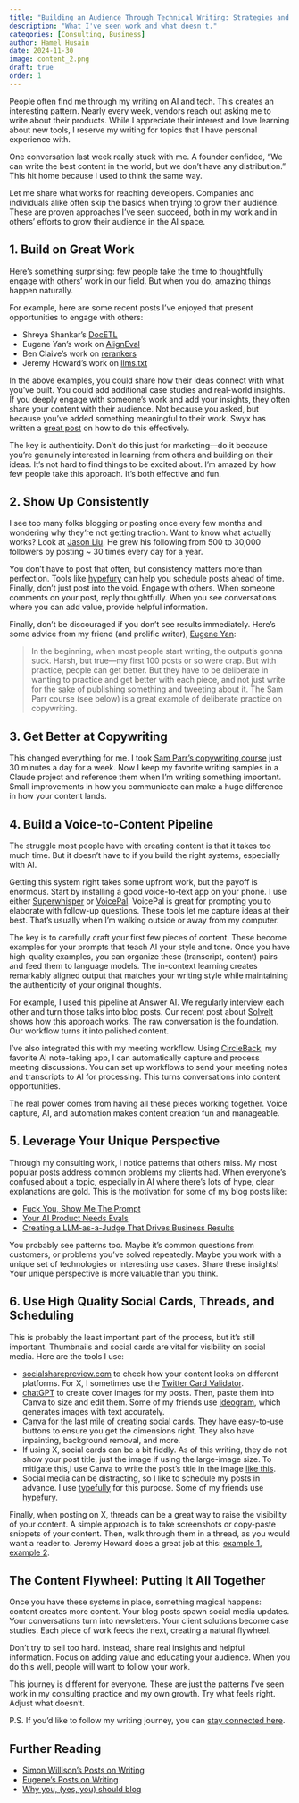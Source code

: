 ```yaml
---
title: "Building an Audience Through Technical Writing: Strategies and Mistakes"
description: "What I've seen work and what doesn't."
categories: [Consulting, Business]
author: Hamel Husain
date: 2024-11-30
image: content_2.png
draft: true
order: 1
---
```


People often find me through my writing on AI and tech. This creates an interesting pattern. Nearly every week, vendors reach out asking me to write about their products. While I appreciate their interest and love learning about new tools, I reserve my writing for topics that I have personal experience with.

One conversation last week really stuck with me. A founder confided, "We can write the best content in the world, but we don't have any distribution." This hit home because I used to think the same way. 

Let me share what works for reaching developers. Companies and individuals alike often skip the basics when trying to grow their audience. These are proven approaches I've seen succeed, both in my work and in others' efforts to grow their audience in the AI space.

## 1. Build on Great Work

Here's something surprising:  few people take the time to thoughtfully engage with others' work in our field. But when you do, amazing things happen naturally.

For example, here are some recent posts I've enjoyed that present opportunities to engage with others:

- Shreya Shankar's [DocETL](https://data-people-group.github.io/blogs/2024/09/24/docetl/)
- Eugene Yan's work on [AlignEval](https://eugeneyan.com/writing/aligneval/)
- Ben Claive's work on [rerankers](https://www.answer.ai/posts/2024-09-16-rerankers.html)
- Jeremy Howard's work on [llms.txt](https://www.answer.ai/posts/2024-09-03-llmstxt.html)

In the above examples, you could share how their ideas connect with what you've built. You could add additional case studies and real-world insights. If you deeply engage with someone's work and add your insights, they often share your content with their audience. Not because you asked, but because you've added something meaningful to their work.  Swyx has written a [great post](https://www.swyx.io/puwtpd) on how to do this effectively.

The key is authenticity. Don't do this just for marketing—do it because you're genuinely interested in learning from others and building on their ideas. It's not hard to find things to be excited about. I'm amazed by how few people take this approach. It's both effective and fun.

## 2. Show Up Consistently

I see too many folks blogging or posting once every few months and wondering why they're not getting traction. Want to know what actually works? Look at [Jason Liu](https://x.com/jxnlco). He grew his following from 500 to 30,000 followers by posting ~ 30 times every day for a year.

You don't have to post that often, but consistency matters more than perfection. Tools like [hypefury](https://hypefury.com/) can help you schedule posts ahead of time. Finally, don't just post into the void. Engage with others. When someone comments on your post, reply thoughtfully. When you see conversations where you can add value, provide helpful information. 

Finally, don't be discouraged if you don't see results immediately. Here's some advice from my friend (and prolific writer), [Eugene Yan](https://eugeneyan.com/):

> In the beginning, when most people start writing, the output's gonna suck. Harsh, but true—my first 100 posts or so were crap. But with practice, people can get better. But they have to be deliberate in wanting to practice and get better with each piece, and not just write for the sake of publishing something and tweeting about it. The Sam Parr course (see below) is a great example of deliberate practice on copywriting.

## 3. Get Better at Copywriting

This changed everything for me. I took [Sam Parr's copywriting course](https://copythat.com/) just 30 minutes a day for a week. Now I keep my favorite writing samples in a Claude project and reference them when I'm writing something important. Small improvements in how you communicate can make a huge difference in how your content lands.

## 4. Build a Voice-to-Content Pipeline

The struggle most people have with creating content is that it takes too much time. But it doesn't have to if you build the right systems, especially with AI.

Getting this system right takes some upfront work, but the payoff is enormous. Start by installing a good voice-to-text app on your phone. I use either [Superwhisper](https://superwhisper.com/) or [VoicePal](https://voicepal.me/). VoicePal is great for prompting you to elaborate with follow-up questions. These tools let me capture ideas at their best. That's usually when I'm walking outside or away from my computer.

The key is to carefully craft your first few pieces of content. These become examples for your prompts that teach AI your style and tone. Once you have high-quality examples, you can organize these (transcript, content) pairs and feed them to language models. The in-context learning creates remarkably aligned output that matches your writing style while maintaining the authenticity of your original thoughts.

For example, I used this pipeline at Answer AI. We regularly interview each other and turn those talks into blog posts. Our recent post about [SolveIt](https://www.answer.ai/posts/2024-11-07-solveit.html) shows how this approach works. The raw conversation is the foundation. Our workflow turns it into polished content.

I've also integrated this with my meeting workflow. Using [CircleBack](https://circleback.com/), my favorite AI note-taking app, I can automatically capture and process meeting discussions. You can set up workflows to send your meeting notes and transcripts to AI for processing. This turns conversations into content opportunities.

The real power comes from having all these pieces working together. Voice capture, AI, and automation makes content creation fun and manageable.

## 5. Leverage Your Unique Perspective

Through my consulting work, I notice patterns that others miss. My most popular posts address common problems my clients had. When everyone's confused about a topic, especially in AI where there's lots of hype, clear explanations are gold. This is the motivation for some of my blog posts like:

- [Fuck You, Show Me The Prompt](https://hamel.dev/blog/posts/prompt/)
- [Your AI Product Needs Evals](https://hamel.dev/blog/posts/evals/)
- [Creating a LLM-as-a-Judge That Drives Business Results](https://hamel.dev/blog/posts/llm-judge/)

You probably see patterns too. Maybe it's common questions from customers, or problems you've solved repeatedly. Maybe you work with a unique set of technologies or interesting use cases. Share these insights! Your unique perspective is more valuable than you think.

## 6. Use High Quality Social Cards, Threads, and Scheduling

This is probably the least important part of the process, but it's still important. Thumbnails and social cards are vital for visibility on social media. Here are the tools I use:

- [socialsharepreview.com](https://socialsharepreview.com/) to check how your content looks on different platforms. For X, I sometimes use the [Twitter Card Validator](https://cards-dev.twitter.com/validator).
- [chatGPT](https://chatgpt.com/) to create cover images for my posts. Then, paste them into Canva to size and edit them. Some of my friends use [ideogram](https://ideogram.ai/), which generates images with text accurately.
- [Canva](https://www.canva.com/) for the last mile of creating social cards. They have easy-to-use buttons to ensure you get the dimensions right. They also have inpainting, background removal, and more.
- If using X, social cards can be a bit fiddly. As of this writing, they do not show your post title, just the image if using the large-image size. To mitigate this,I use Canva to write the post's title in the image [like this](https://hamel.dev/blog/posts/audience/content_2.png).
- Social media can be distracting, so I like to schedule my posts in advance. I use [typefully](https://typefully.com/) for this purpose.  Some of my friends use [hypefury](https://hypefury.com/).

Finally, when posting on X, threads can be a great way to raise the visibility of your content. A simple approach is to take screenshots or copy-paste snippets of your content. Then, walk through them in a thread, as you would want a reader to.  Jeremy Howard does a great job at this: [example 1](https://x.com/jeremyphoward/status/1818036923304456492), [example 2](https://x.com/jeremyphoward/status/1831089138571133290).

## The Content Flywheel: Putting It All Together

Once you have these systems in place, something magical happens: content creates more content. Your blog posts spawn social media updates. Your conversations turn into newsletters. Your client solutions become case studies. Each piece of work feeds the next, creating a natural flywheel.

Don't try to sell too hard. Instead, share real insights and helpful information. Focus on adding value and educating your audience. When you do this well, people will want to follow your work.

This journey is different for everyone. These are just the patterns I've seen work in my consulting practice and my own growth. Try what feels right. Adjust what doesn't.

P.S. If you'd like to follow my writing journey, you can [stay connected here](https://ai.hamel.dev/).

## Further Reading

- [Simon Willison's Posts on Writing](https://simonwillison.net/tags/writing/)
- [Eugene's Posts on Writing](https://eugeneyan.com/tag/writing/)
- [Why you, (yes, you) should blog](https://medium.com/@racheltho/why-you-yes-you-should-blog-7d2544ac1045)

